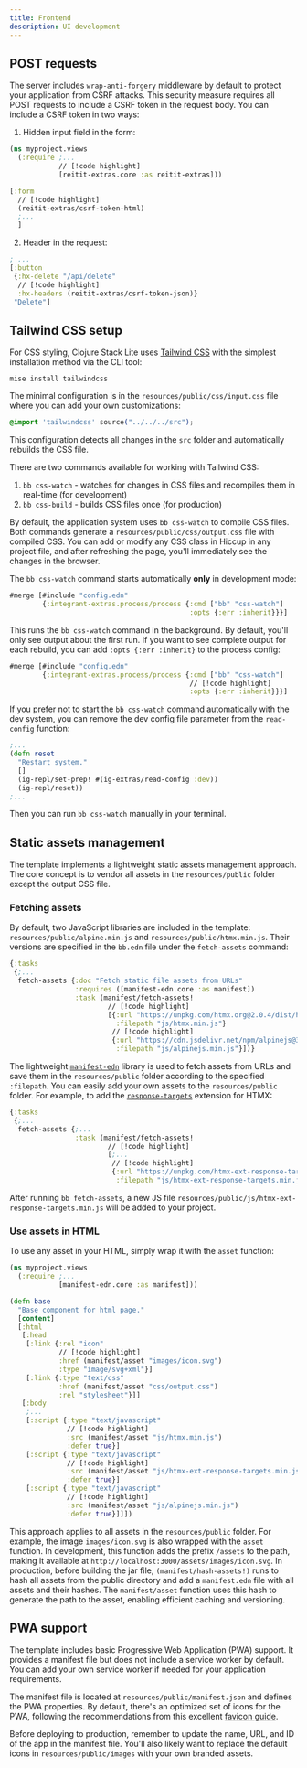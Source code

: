 ```yaml
---
title: Frontend
description: UI development
---
```


## POST requests

The server includes `wrap-anti-forgery` middleware by default to protect your application from CSRF attacks.
This security measure requires all POST requests to include a CSRF token in the request body.
You can include a CSRF token in two ways:

1. Hidden input field in the form:

```clojure title="src/myproject/views.clj"
(ns myproject.views
  (:require ;...
            // [!code highlight]
            [reitit-extras.core :as reitit-extras]))

[:form
  // [!code highlight]
  (reitit-extras/csrf-token-html)
  ;...
  ]
```

2. Header in the request:

```clojure title="src/myproject/views.clj"
; ...
[:button
 {:hx-delete "/api/delete"
  // [!code highlight]
  :hx-headers (reitit-extras/csrf-token-json)}
 "Delete"]
```


## Tailwind CSS setup

For CSS styling, Clojure Stack Lite uses [Tailwind CSS](https://tailwindcss.com/docs/installation) with the simplest installation method via the CLI tool:

```shell
mise install tailwindcss
```

The minimal configuration is in the `resources/public/css/input.css` file where you can add your own customizations:

```css title="resources/public/css/input.css"
@import 'tailwindcss' source("../../../src");
```

This configuration detects all changes in the `src` folder and automatically rebuilds the CSS file.

There are two commands available for working with Tailwind CSS:

1. `bb css-watch` - watches for changes in CSS files and recompiles them in real-time (for development)
2. `bb css-build` - builds CSS files once (for production)

By default, the application system uses `bb css-watch` to compile CSS files.
Both commands generate a `resources/public/css/output.css` file with compiled CSS.
You can add or modify any CSS class in Hiccup in any project file, and after refreshing the page, you'll immediately see the changes in the browser.

The `bb css-watch` command starts automatically **only** in development mode:

```clojure title="resources/config.dev.edn"
#merge [#include "config.edn"
        {:integrant-extras.process/process {:cmd ["bb" "css-watch"]
                                            :opts {:err :inherit}}}]
```

This runs the `bb css-watch` command in the background. By default, you'll only see output about the first run.
If you want to see complete output for each rebuild, you can add `:opts {:err :inherit}` to the process config:

```clojure title="resources/config.dev.edn"
#merge [#include "config.edn"
        {:integrant-extras.process/process {:cmd ["bb" "css-watch"]
                                            // [!code highlight]
                                            :opts {:err :inherit}}}]
```

If you prefer not to start the `bb css-watch` command automatically with the dev system, you can remove the dev config file parameter from the `read-config` function:

```clojure title="dev/user.clj"
;...
(defn reset
  "Restart system."
  []
  (ig-repl/set-prep! #(ig-extras/read-config :dev))
  (ig-repl/reset))
;...
```

Then you can run `bb css-watch` manually in your terminal.

## Static assets management

The template implements a lightweight static assets management approach. The core concept is to vendor all assets in the `resources/public` folder except the output CSS file.

### Fetching assets

By default, two JavaScript libraries are included in the template: `resources/public/alpine.min.js` and `resources/public/htmx.min.js`.
Their versions are specified in the `bb.edn` file under the `fetch-assets` command:

```clojure
{:tasks
 {;...
  fetch-assets {:doc "Fetch static file assets from URLs"
                :requires ([manifest-edn.core :as manifest])
                :task (manifest/fetch-assets!
                        // [!code highlight]
                        [{:url "https://unpkg.com/htmx.org@2.0.4/dist/htmx.min.js"
                          :filepath "js/htmx.min.js"}
                         // [!code highlight]
                         {:url "https://cdn.jsdelivr.net/npm/alpinejs@3.14.8/dist/cdn.min.js"
                          :filepath "js/alpinejs.min.js"}])}
```

The lightweight [`manifest-edn`](https://github.com/abogoyavlensky/manifest-edn) library is used to fetch assets from URLs and save them in the `resources/public` folder according to the specified `:filepath`.
You can easily add your own assets to the `resources/public` folder. For example, to add the [`response-targets`]() extension for HTMX:

```clojure
{:tasks
 {;...
  fetch-assets {;...
                :task (manifest/fetch-assets!
                        // [!code highlight]
                        [;...
                         // [!code highlight]
                         {:url "https://unpkg.com/htmx-ext-response-targets@2.0.2"
                          :filepath "js/htmx-ext-response-targets.min.js"}])}
```

After running `bb fetch-assets`, a new JS file `resources/public/js/htmx-ext-response-targets.min.js` will be added to your project.

### Use assets in HTML

To use any asset in your HTML, simply wrap it with the `asset` function:

```clojure title="src/myproject/views.clj"
(ns myproject.views
  (:require ;...
            [manifest-edn.core :as manifest]))

(defn base
  "Base component for html page."
  [content]
  [:html
   [:head
    [:link {:rel "icon"
            // [!code highlight]
            :href (manifest/asset "images/icon.svg")
            :type "image/svg+xml"}]
    [:link {:type "text/css"
            :href (manifest/asset "css/output.css")
            :rel "stylesheet"}]]
   [:body
    ;...
    [:script {:type "text/javascript"
              // [!code highlight]
              :src (manifest/asset "js/htmx.min.js")
              :defer true}]
    [:script {:type "text/javascript"
              // [!code highlight]
              :src (manifest/asset "js/htmx-ext-response-targets.min.js")
              :defer true}]
    [:script {:type "text/javascript"
              // [!code highlight]
              :src (manifest/asset "js/alpinejs.min.js")
              :defer true}]]])
```

This approach applies to all assets in the `resources/public` folder. For example, the image `images/icon.svg` is also wrapped with the `asset` function.
In development, this function adds the prefix `/assets` to the path, making it available at `http://localhost:3000/assets/images/icon.svg`.
In production, before building the jar file, `(manifest/hash-assets!)` runs to hash all assets from the public directory and add a `manifest.edn` file with all assets and their hashes.
The `manifest/asset` function uses this hash to generate the path to the asset, enabling efficient caching and versioning.

## PWA support

The template includes basic Progressive Web Application (PWA) support. It provides a manifest file but does not include a service worker by default. You can add your own service worker if needed for your application requirements.

The manifest file is located at `resources/public/manifest.json` and defines the PWA properties.
By default, there's an optimized set of icons for the PWA, following the recommendations from this excellent [favicon guide](https://evilmartians.com/chronicles/how-to-favicon-in-2021-six-files-that-fit-most-needs).

Before deploying to production, remember to update the name, URL, and ID of the app in the manifest file. You'll also likely want to replace the default icons in `resources/public/images` with your own branded assets.